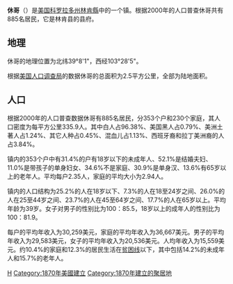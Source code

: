{{coord|39|8|1|N|103|28|5|W|type:city|display=title}}
'''休哥'''（{{lang-en|'''Hugo'''}}）是[[美国|美国]][[科罗拉多州|科罗拉多州]][[林肯縣_(科羅拉多州)|林肯縣]]中的一个镇。根据2000年的人口普查休哥共有885名居民，它是林肯县的县府。

==地理==
休哥的地理位置为北纬39°8'1"，西经103°28'5"。

根据[[美国人口调查局|美国人口调查局]]的数据休哥的总面积为2.5平方公里，全部为陆地面积。

==人口==
根据2000年的人口普查数据休哥有885名居民，分353个户和230个家庭，其人口密度为每平方公里335.9人。其中白人占96.38%、美国黑人占0.79%、美洲土著人占1.24%、其它人种占0.45%、混血儿占1.13%、西班牙裔和拉丁美洲裔的人占3.84%。

镇内的353个户中有31.4%的户有18岁以下的未成年人、52.1%是结婚夫妇、11.0%是带孩子的单身妇女、34.6%不是家庭、30.9%是单身汉、13.6%有65岁以上的老年人。平均每户2.35人，家庭的平均大小为2.94人。

镇内的人口结构为25.2%的人在18岁以下、7.3%的人在18至24岁之间、26.0%的人在25至44岁之间、23.7%的人在45至64岁之间、17.7%的人在65岁以上。平均年龄为39岁。女子对男子的性别比为100：85.5，18岁以上的成年人的性别比为100：81.9。

每户的平均年收入为30,259美元，家庭的平均年收入为36,667美元。男子的平均年收入为29,583美元，女子的平均年收入为20,536美元。人均年收入为15,559美元。约10.4%的家庭和12.3%的居民生活在[[贫困线|贫困线]]以下，其中包括14.2%的未成年人和15.7%的老年人。
{{林肯縣 (科羅拉多州)}}
[[Category:科罗拉多州城市|H]]
[[Category:1870年美國建立|Category:1870年美國建立]]
[[Category:1870年建立的聚居地|Category:1870年建立的聚居地]]
